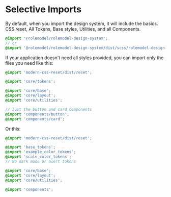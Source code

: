 
<Meta title="Overview/Selective Imports" />

# Selective Imports

By default, when you import the design system, it will include the basics. CSS reset, All Tokens, Base styles, Utilities, and all Components.
```scss
@import '@rolemodel/rolemodel-design-system';
// or
@import '@rolemodel/rolemodel-design-system/dist/scss/rolemodel-design-system'
```

If your application doesn't need all styles provided, you can import only the files you need like this:
```scss
@import 'modern-css-reset/dist/reset';

@import 'core/tokens';

@import 'core/base';
@import 'core/layout';
@import 'core/utilities';

// Just the button and card Components
@import 'components/button';
@import 'components/card';
```

Or this:
```scss
@import 'modern-css-reset/dist/reset';

@import 'base_tokens';
@import 'example_color_tokens';
@import 'scale_color_tokens';
// No dark mode or alert tokens

@import 'core/base';
@import 'core/layout';
@import 'core/utilities';

@import 'components';
```

